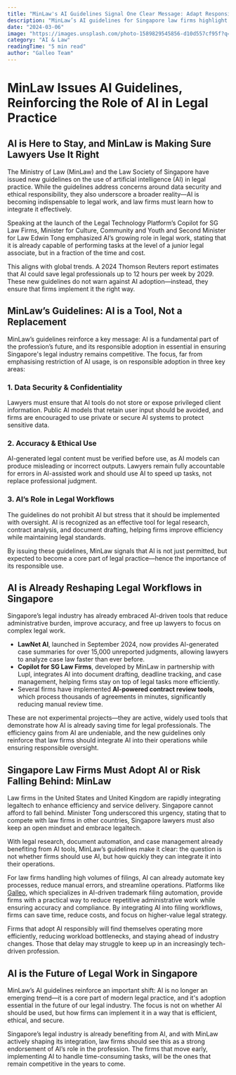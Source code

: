 ```yaml
---
title: "MinLaw's AI Guidelines Signal One Clear Message: Adapt Responsibly or Get Left Behind"
description: "MinLaw’s AI guidelines for Singapore law firms highlight how AI tools improve efficiency, accuracy, and data security. Learn how adopting AI can future-proof your practice."
date: "2024-03-06"
image: "https://images.unsplash.com/photo-1589829545856-d10d557cf95f?q=80&w=2070"
category: "AI & Law"
readingTime: "5 min read"
author: "Galleo Team"
---
```


# MinLaw Issues AI Guidelines, Reinforcing the Role of AI in Legal Practice  

## AI is Here to Stay, and MinLaw is Making Sure Lawyers Use It Right  

The Ministry of Law (MinLaw) and the Law Society of Singapore have issued new guidelines on the use of artificial intelligence (AI) in legal practice. While the guidelines address concerns around data security and ethical responsibility, they also underscore a broader reality—AI is becoming indispensable to legal work, and law firms must learn how to integrate it effectively.  

Speaking at the launch of the Legal Technology Platform’s Copilot for SG Law Firms, Minister for Culture, Community and Youth and Second Minister for Law Edwin Tong emphasized AI’s growing role in legal work, stating that it is already capable of performing tasks at the level of a junior legal associate, but in a fraction of the time and cost.  

This aligns with global trends. A 2024 Thomson Reuters report estimates that AI could save legal professionals up to 12 hours per week by 2029. These new guidelines do not warn against AI adoption—instead, they ensure that firms implement it the right way.  

## MinLaw’s Guidelines: AI is a Tool, Not a Replacement  

MinLaw’s guidelines reinforce a key message: AI is a fundamental part of the profession’s future, and its responsible adoption in essential in ensuring Singapore's legal industry remains competitive. The focus, far from emphasising restriction of AI usage, is on responsible adoption in three key areas:  

### 1. Data Security & Confidentiality  

Lawyers must ensure that AI tools do not store or expose privileged client information. Public AI models that retain user input should be avoided, and firms are encouraged to use private or secure AI systems to protect sensitive data.  

### 2. Accuracy & Ethical Use  

AI-generated legal content must be verified before use, as AI models can produce misleading or incorrect outputs. Lawyers remain fully accountable for errors in AI-assisted work and should use AI to speed up tasks, not replace professional judgment.  

### 3. AI’s Role in Legal Workflows  

The guidelines do not prohibit AI but stress that it should be implemented with oversight. AI is recognized as an effective tool for legal research, contract analysis, and document drafting, helping firms improve efficiency while maintaining legal standards.  

By issuing these guidelines, MinLaw signals that AI is not just permitted, but expected to become a core part of legal practice—hence the importance of its responsible use.  

## AI is Already Reshaping Legal Workflows in Singapore  

Singapore’s legal industry has already embraced AI-driven tools that reduce administrative burden, improve accuracy, and free up lawyers to focus on complex legal work.  

- **LawNet AI**, launched in September 2024, now provides AI-generated case summaries for over 15,000 unreported judgments, allowing lawyers to analyze case law faster than ever before.  
- **Copilot for SG Law Firms**, developed by MinLaw in partnership with Lupl, integrates AI into document drafting, deadline tracking, and case management, helping firms stay on top of legal tasks more efficiently.  
- Several firms have implemented **AI-powered contract review tools**, which process thousands of agreements in minutes, significantly reducing manual review time.  

These are not experimental projects—they are active, widely used tools that demonstrate how AI is already saving time for legal professionals. The efficiency gains from AI are undeniable, and the new guidelines only reinforce that law firms should integrate AI into their operations while ensuring responsible oversight.  

## Singapore Law Firms Must Adopt AI or Risk Falling Behind: MinLaw  

Law firms in the United States and United Kingdom are rapidly integrating legaltech to enhance efficiency and service delivery. Singapore cannot afford to fall behind. Minister Tong underscored this urgency, stating that to compete with law firms in other countries, Singapore lawyers must also keep an open mindset and embrace legaltech.

With legal research, document automation, and case management already benefiting from AI tools, MinLaw’s guidelines make it clear: the question is not whether firms should use AI, but how quickly they can integrate it into their operations.  

For law firms handling high volumes of filings, AI can already automate key processes, reduce manual errors, and streamline operations. Platforms like [Galleo](https://galleo.ai), which specializes in AI-driven trademark filing automation, provide firms with a practical way to reduce repetitive administrative work while ensuring accuracy and compliance. By integrating AI into filing workflows, firms can save time, reduce costs, and focus on higher-value legal strategy.  

Firms that adopt AI responsibly will find themselves operating more efficiently, reducing workload bottlenecks, and staying ahead of industry changes. Those that delay may struggle to keep up in an increasingly tech-driven profession.  

## AI is the Future of Legal Work in Singapore  

MinLaw’s AI guidelines reinforce an important shift: AI is no longer an emerging trend—it is a core part of modern legal practice, and it's adoption essential in the future of our legal industry. The focus is not on whether AI should be used, but how firms can implement it in a way that is efficient, ethical, and secure.  

Singapore’s legal industry is already benefiting from AI, and with MinLaw actively shaping its integration, law firms should see this as a strong endorsement of AI’s role in the profession. The firms that move early, implementing AI to handle time-consuming tasks, will be the ones that remain competitive in the years to come.  
